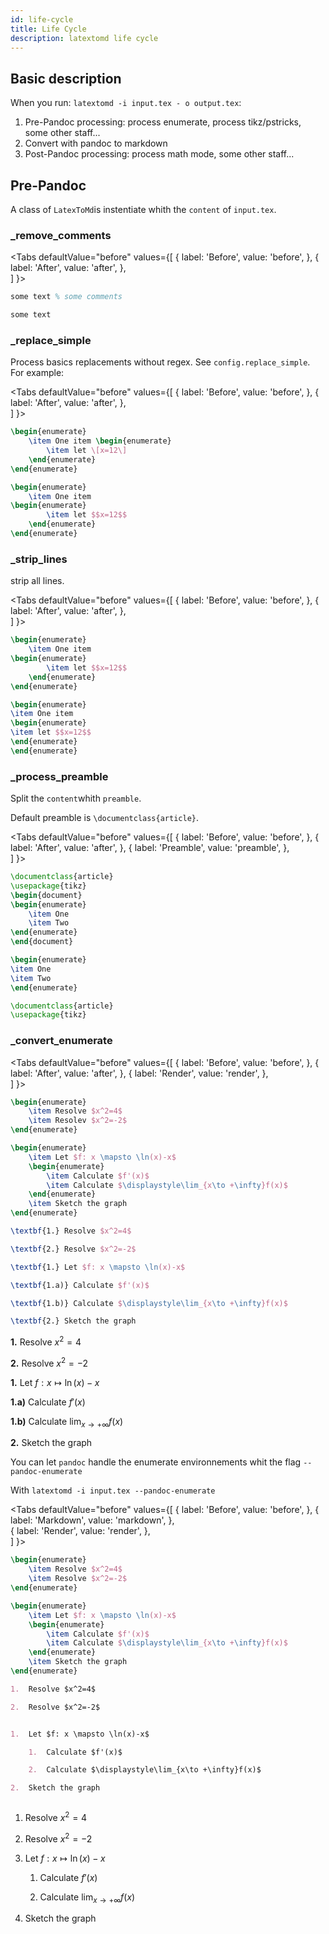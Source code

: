 ```yaml
---
id: life-cycle
title: Life Cycle
description: latextomd life cycle
---
```


## Basic description

When you run: `latextomd -i input.tex - o output.tex`: 

1. Pre-Pandoc processing: process enumerate, process tikz/pstricks, some other staff...
2. Convert with pandoc to markdown
3. Post-Pandoc processing: process math mode, some other staff...

## Pre-Pandoc

A class of `LatexToMd`is instentiate whith the `content` of `input.tex`.

### _remove_comments

<Tabs
  defaultValue="before"
  values={[
    { label: 'Before', value: 'before', },
    { label: 'After', value: 'after', },    
  ]
}>
<TabItem value="before">

```latex
some text % some comments
```

</TabItem>
<TabItem value="after">

```latex
some text
```

</TabItem>
</Tabs>


### _replace_simple

Process basics replacements without regex. See `config.replace_simple`. For example:


<Tabs
  defaultValue="before"
  values={[
    { label: 'Before', value: 'before', },
    { label: 'After', value: 'after', },    
  ]
}>
<TabItem value="before">

```latex
\begin{enumerate}
    \item One item \begin{enumerate}
        \item let \[x=12\]
    \end{enumerate}
\end{enumerate}
```

</TabItem>
<TabItem value="after">

```latex
\begin{enumerate}
    \item One item 
\begin{enumerate}
        \item let $$x=12$$
    \end{enumerate}
\end{enumerate}
```

</TabItem>
</Tabs>

### _strip_lines


strip all lines.

<Tabs
  defaultValue="before"
  values={[
    { label: 'Before', value: 'before', },
    { label: 'After', value: 'after', },    
  ]
}>
<TabItem value="before">

```latex
\begin{enumerate}
    \item One item 
\begin{enumerate}
        \item let $$x=12$$
    \end{enumerate}
\end{enumerate}
```

</TabItem>
<TabItem value="after">

```latex
\begin{enumerate}
\item One item 
\begin{enumerate}
\item let $$x=12$$
\end{enumerate}
\end{enumerate}
```

</TabItem>
</Tabs>


 ### _process_preamble

 Split the `content`whith `preamble`.

 Default preamble is `\documentclass{article}`.

 <Tabs
  defaultValue="before"
  values={[
    { label: 'Before', value: 'before', },
    { label: 'After', value: 'after', }, 
    { label: 'Preamble', value: 'preamble', },   
  ]
}>
<TabItem value="before">

```latex
\documentclass{article}
\usepackage{tikz}
\begin{document}
\begin{enumerate}
    \item One
    \item Two
\end{enumerate}
\end{document}
```

</TabItem>
<TabItem value="after">

```latex
\begin{enumerate}
\item One
\item Two
\end{enumerate}
```

</TabItem>
<TabItem value="preamble">

```latex
\documentclass{article}
\usepackage{tikz}
```

</TabItem>
</Tabs>

### _convert_enumerate


<Tabs
  defaultValue="before"
  values={[
    { label: 'Before', value: 'before', },
    { label: 'After', value: 'after', },
    { label: 'Render', value: 'render', },     
  ]
}>
<TabItem value="before">

```latex
\begin{enumerate}
    \item Resolve $x^2=4$
    \item Resolev $x^2=-2$
\end{enumerate}

\begin{enumerate}
    \item Let $f: x \mapsto \ln(x)-x$
    \begin{enumerate}
        \item Calculate $f'(x)$
        \item Calculate $\displaystyle\lim_{x\to +\infty}f(x)$
    \end{enumerate}
    \item Sketch the graph
\end{enumerate}
```

</TabItem>
<TabItem value="after">

```latex
\textbf{1.} Resolve $x^2=4$

\textbf{2.} Resolve $x^2=-2$

\textbf{1.} Let $f: x \mapsto \ln(x)-x$

\textbf{1.a)} Calculate $f'(x)$

\textbf{1.b)} Calculate $\displaystyle\lim_{x\to +\infty}f(x)$

\textbf{2.} Sketch the graph
```

</TabItem>
<TabItem value="render">


**1.** Resolve $x^2=4$

**2.** Resolve $x^2=-2$

**1.** Let $f: x \mapsto \ln(x)-x$

**1.a)** Calculate $f'(x)$

**1.b)** Calculate $\displaystyle\lim_{x\to +\infty}f(x)$

**2.** Sketch the graph


</TabItem>
</Tabs>

You can let `pandoc` handle the enumerate environnements whit the flag `--pandoc-enumerate`

With `latextomd -i input.tex --pandoc-enumerate`

<Tabs
  defaultValue="before"
  values={[
    { label: 'Before', value: 'before', },
    { label: 'Markdown', value: 'markdown', },  
     { label: 'Render', value: 'render', },  
  ]
}>
<TabItem value="before">

```latex
\begin{enumerate}
    \item Resolve $x^2=4$
    \item Resolve $x^2=-2$
\end{enumerate}

\begin{enumerate}
    \item Let $f: x \mapsto \ln(x)-x$
    \begin{enumerate}
        \item Calculate $f'(x)$
        \item Calculate $\displaystyle\lim_{x\to +\infty}f(x)$
    \end{enumerate}
    \item Sketch the graph
\end{enumerate}
```

</TabItem>
<TabItem value="markdown">

```markdown
1.  Resolve $x^2=4$

2.  Resolve $x^2=-2$


1.  Let $f: x \mapsto \ln(x)-x$

    1.  Calculate $f'(x)$

    2.  Calculate $\displaystyle\lim_{x\to +\infty}f(x)$

2.  Sketch the graph



```

</TabItem>
<TabItem value="render">


1.  Resolve $x^2=4$

2.  Resolve $x^2=-2$


1.  Let $f: x \mapsto \ln(x)-x$

    1.  Calculate $f'(x)$

    2.  Calculate $\displaystyle\lim_{x\to +\infty}f(x)$

2.  Sketch the graph




</TabItem>
</Tabs>



